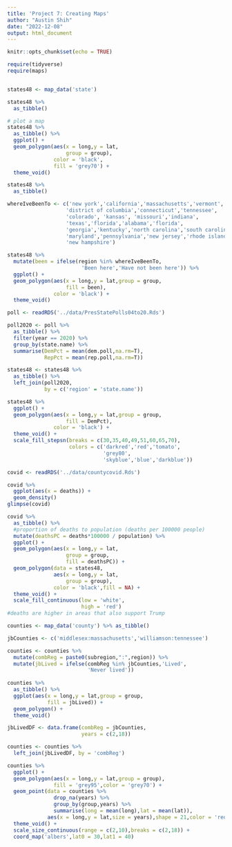 ```yaml
---
title: 'Project 7: Creating Maps'
author: "Austin Shih"
date: "2022-12-08"
output: html_document
---
```


```r
knitr::opts_chunk$set(echo = TRUE)
```

```r
require(tidyverse)
require(maps)


states48 <- map_data('state')

states48 %>%
  as_tibble()

# plot a map
states48 %>%
  as_tibble() %>%
  ggplot() + 
  geom_polygon(aes(x = long,y = lat,
                   group = group),
               color = 'black',
               fill = 'grey70') + 
  theme_void()

states48 %>%
  as_tibble()

whereIveBeenTo <- c('new york','california','massachusetts','vermont',
                   'district of columbia','connecticut','tennessee', 
                   'colorado', 'kansas', 'missouri','indiana',
                   'texas','florida','alabama','florida',
                   'georgia','kentucky','north carolina','south carolina',
                   'maryland','pennsylvania','new jersey','rhode island',
                   'new hampshire')  

states48 %>%
  mutate(been = ifelse(region %in% whereIveBeenTo,
                        'Been here','Have not been here')) %>%
  ggplot() + 
  geom_polygon(aes(x = long,y = lat,group = group,
                   fill = been),
               color = 'black') + 
  theme_void()

poll <- readRDS('../data/PresStatePolls04to20.Rds')

poll2020 <- poll %>%
  as_tibble() %>%
  filter(year == 2020) %>%
  group_by(state.name) %>%
  summarise(DemPct = mean(dem.poll,na.rm=T),
            RepPct = mean(rep.poll,na.rm=T))

states48 <- states48 %>%
  as_tibble() %>%
  left_join(poll2020,
            by = c('region' = 'state.name'))

states48 %>%
  ggplot() + 
  geom_polygon(aes(x = long,y = lat,group = group,
                   fill = DemPct),
               color = 'black') + 
  theme_void() + 
  scale_fill_stepsn(breaks = c(30,35,40,49,51,60,65,70),
                    colors = c('darkred','red','tomato',
                               'grey80',
                               'skyblue','blue','darkblue'))

covid <- readRDS('../data/countycovid.Rds')

covid %>%
  ggplot(aes(x = deaths)) + 
  geom_density()
glimpse(covid)

covid %>%
  as_tibble() %>%
  #proportion of deaths to population (deaths per 100000 people)
  mutate(deathsPC = deaths*100000 / population) %>%
  ggplot() + 
  geom_polygon(aes(x = long,y = lat,
                   group = group,
                   fill = deathsPC)) + 
  geom_polygon(data = states48,
               aes(x = long,y = lat,
                   group = group),
               color = 'black',fill = NA) + 
  theme_void() + 
  scale_fill_continuous(low = 'white',
                        high = 'red')
#deaths are higher in areas that also support Trump 

counties <- map_data('county') %>% as_tibble()

jbCounties <- c('middlesex:massachusetts','williamson:tennessee')

counties <- counties %>%
  mutate(combReg = paste0(subregion,":",region)) %>%
  mutate(jbLived = ifelse(combReg %in% jbCounties,'Lived',
                          'Never lived'))
  
counties %>%
  as_tibble() %>%
  ggplot(aes(x = long,y = lat,group = group,
             fill = jbLived)) + 
  geom_polygon() + 
  theme_void()

jbLivedDF <- data.frame(combReg = jbCounties,
                        years = c(2,18))

counties <- counties %>% 
  left_join(jbLivedDF, by = 'combReg')

counties %>%
  ggplot() + 
  geom_polygon(aes(x = long,y = lat,group = group),
               fill = 'grey95',color = 'grey70') + 
  geom_point(data = counties %>%
               drop_na(years) %>%
               group_by(group,years) %>%
               summarise(long = mean(long),lat = mean(lat)),
             aes(x = long,y = lat,size = years),shape = 21,color = 'red') + 
  theme_void() + 
  scale_size_continuous(range = c(2,10),breaks = c(2,18)) + 
  coord_map('albers',lat0 = 30,lat1 = 40)
```
